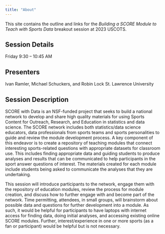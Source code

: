 ---
title: "About"
---

This site contains the outline and links for the _Building a SCORE Module to Teach with Sports Data_ breakout session at 2023 USCOTS.

## Session Details

Friday 9:30 – 10:45 AM

## Presenters

Ivan Ramler, Michael Schuckers, and Robin Lock
St. Lawrence University

## Session Description

SCORE with Data is an NSF-funded project that seeks to build a national network to develop and share high quality materials for using Sports Content for Outreach, Research, and Education in statistics and data science. The SCORE network includes both statistics/data science educators, data professionals from sports teams and sports personalities to guide and review the module development process. A key component of this endeavor is to create a repository of teaching modules that connect interesting sports-related questions with appropriate datasets for classroom use. This includes finding appropriate data and guiding students to produce analyses and results that can be communicated to help participants in the sport answer questions of interest. The materials created for each module include students being asked to communicate the analyses that they are undertaking.

This session will introduce participants to the network, engage them with the repository of education modules, review the process for module creation, and discuss how to further engage with and become part of the network. Time permitting, attendees, in small groups, will brainstorm about possible data and questions for further development into a module. As such, it would be helpful for participants to have laptops with internet access for finding data, doing initial analyses, and accessing existing online SCORE modules. Further, interest/experience in one or more sports (as a fan or participant) would be helpful but is not necessary.
